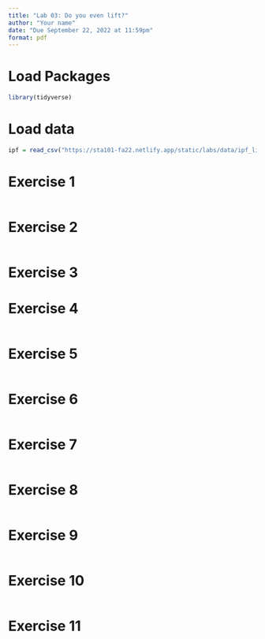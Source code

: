 ```yaml
---
title: "Lab 03: Do you even lift?"
author: "Your name"
date: "Due September 22, 2022 at 11:59pm"
format: pdf
---
```


# Load Packages

```r
library(tidyverse)
``` 

# Load data

```r
ipf = read_csv("https://sta101-fa22.netlify.app/static/labs/data/ipf_lifts.csv")
```


# Exercise 1

```r

```

# Exercise 2

```r

```

# Exercise 3

# Exercise 4

```r

```

# Exercise 5

```r

```

# Exercise 6

```r

```

# Exercise 7

```r

```
# Exercise 8

```r

```

# Exercise 9

```r

```

# Exercise 10 

```r

```

# Exercise 11

```r

```
